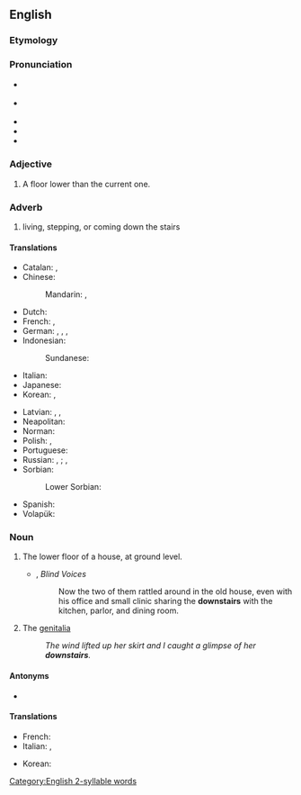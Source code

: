 ==English==

===Etymology===
{{affix|en|down-|stair|-s}}

===Pronunciation===
* {{a|GA}} {{IPA|en|/daʊnˈstɛɹz/}}
* {{a|RP}} {{IPA|en|/daʊnˈstɛəz/}}
* {{audio|en|en-us-downstairs.ogg|Audio (US)}}
* {{rhymes|en|ɛə(ɹ)z}}
* {{hyph|en|down|stairs}}

===Adjective===
{{en-adj|-}}

# A floor lower than the current one.

===Adverb===
{{en-adv|-}}

# living, stepping, or coming down the stairs

====Translations====
{{trans-top|downstairs (adverb)}}
* Catalan: {{t+|ca|a baix}}, {{t|ca|escala avall}} {{qualifier|where to}}
* Chinese:
*: Mandarin: {{t+|cmn|樓下|sc=Hani}}, {{t+|cmn|楼下|tr=lóuxià|sc=Hani}}
* Dutch: {{t+|nl|beneden}}
* French: {{t+|fr|au-dessous}}, {{t+|fr|en bas}}
* German: {{t+|de|unten}}, {{t+|de|treppab}}, {{t|de|treppabwärts}}, {{t|de|nach unten}}
* Indonesian: {{t|id|lantai bawah}}
*: Sundanese: {{t|su|landeh}}
* Italian: {{t+|it|giù}}
* Japanese: {{t|ja|階下|tr=かいか, kaika|sc=Jpan}}
* Korean: {{t+|ko|아래층|alt=아래층에}}, {{t+|ko|아래층|alt=아래층으로}} {{qualifier|where to}}
{{trans-mid}}
* Latvian: {{t|lv|lejup}}, {{t|lv|lejā}}, {{t|lv|apakšējā stāvā}}
* Neapolitan: {{t|nap|abbascio}}
* Norman: {{t|nrf|à bas}}
* Polish: {{t|pl|na dole}} {{qualifier|where}}, {{t|pl|na dół}} {{qualifier|where to}}
* Portuguese: {{t+|pt|embaixo}}
* Russian: {{t+|ru|внизу́}} {{qualifier|where}}, {{t|ru|на ни́жнем этаже́}} {{qualifier|where}}; {{t+|ru|вниз}} {{qualifier|where to}}, {{t|ru|на ни́жний эта́ж}} {{qualifier|where to}}
* Sorbian:
*: Lower Sorbian: {{t|dsb|dołojce}}
* Spanish: {{t+|es|abajo}}
* Volapük: {{t+|vo|dono}}
{{trans-bottom}}

===Noun===
{{en-noun|downstairs}}

# The lower floor of a house, at ground level.
#* {{rfdatek|en|Tom Reamy}}, ''Blind Voices''
#*: Now the two of them rattled around in the old house, even with his office and small clinic sharing the '''downstairs''' with the kitchen, parlor, and dining room.
# {{lb|en|slang|euphemism}} The [[genitalia]]
#: ''The wind lifted up her skirt and I caught a glimpse of her '''downstairs'''.''

====Antonyms====
* {{l|en|upstairs}}

====Translations====
{{trans-top|the genitalia}}
* French: {{t+|fr|en bas}}
* Italian: {{t|it|di sotto}}, {{t+|it|giù}}
{{trans-mid}}
* Korean: {{t-needed|ko}}
{{trans-bottom}}

[[Category:English 2-syllable words]]